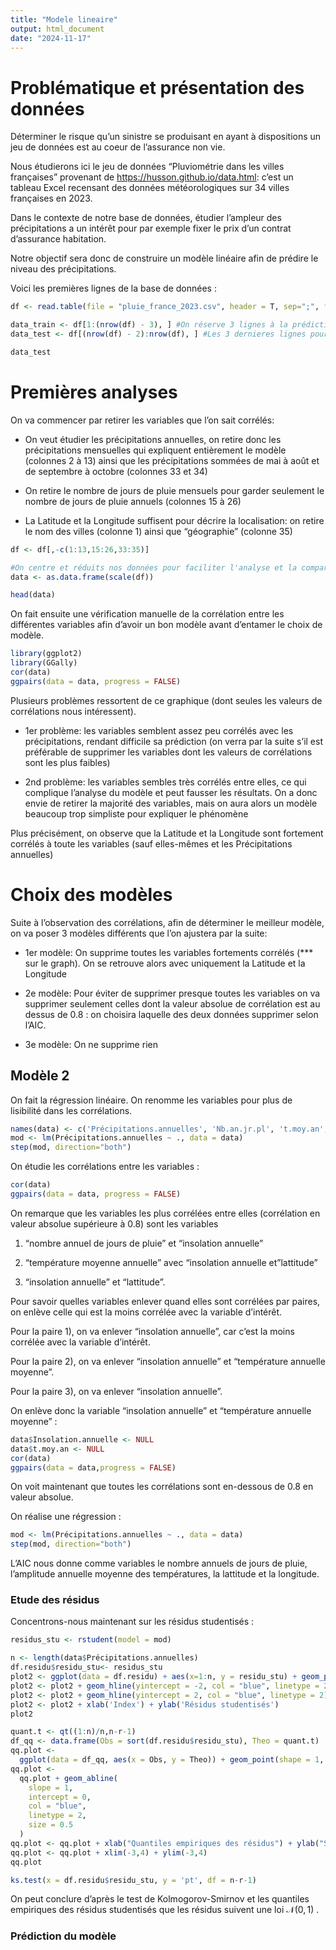 ---
title: "Modele lineaire"
output: html_document
date: "2024-11-17"
---

# Problématique et présentation des données

Déterminer le risque qu'un sinistre se produisant en ayant à dispositions un jeu de données est au coeur de l'assurance non vie.

Nous étudierons ici le jeu de données "Pluviométrie dans les villes françaises" provenant de <https://husson.github.io/data.html>: c'est un tableau Excel recensant des données météorologiques sur 34 villes françaises en 2023.

Dans le contexte de notre base de données, étudier l'ampleur des précipitations a un intérêt pour par exemple fixer le prix d'un contrat d'assurance habitation.

Notre objectif sera donc de construire un modèle linéaire afin de prédire le niveau des précipitations.

Voici les premières lignes de la base de données :

```{r}
df <- read.table(file = "pluie_france_2023.csv", header = T, sep=";", fileEncoding = "Latin1")

data_train <- df[1:(nrow(df) - 3), ] #On réserve 3 lignes à la prédiction
data_test <- df[(nrow(df) - 2):nrow(df), ] #Les 3 dernieres lignes pour le test

data_test
```

# Premières analyses

On va commencer par retirer les variables que l'on sait corrélés:

-   On veut étudier les précipitations annuelles, on retire donc les précipitations mensuelles qui expliquent entièrement le modèle (colonnes 2 à 13) ainsi que les précipitations sommées de mai à août et de septembre à octobre (colonnes 33 et 34)

-   On retire le nombre de jours de pluie mensuels pour garder seulement le nombre de jours de pluie annuels (colonnes 15 à 26)

-   La Latitude et la Longitude suffisent pour décrire la localisation: on retire le nom des villes (colonne 1) ainsi que "géographie" (colonne 35)

```{r}
df <- df[,-c(1:13,15:26,33:35)]

#On centre et réduits nos données pour faciliter l'analyse et la comparabilités des résultats futurs
data <- as.data.frame(scale(df))

head(data)
```

On fait ensuite une vérification manuelle de la corrélation entre les différentes variables afin d'avoir un bon modèle avant d'entamer le choix de modèle.

```{r}
library(ggplot2)
library(GGally)
cor(data)
ggpairs(data = data, progress = FALSE)
```

Plusieurs problèmes ressortent de ce graphique (dont seules les valeurs de corrélations nous intéressent).

-   1er problème: les variables semblent assez peu corrélés avec les précipitations, rendant difficile sa prédiction (on verra par la suite s'il est préférable de supprimer les variables dont les valeurs de corrélations sont les plus faibles)

-   2nd problème: les variables sembles très corrélés entre elles, ce qui complique l'analyse du modèle et peut fausser les résultats. On a donc envie de retirer la majorité des variables, mais on aura alors un modèle beaucoup trop simpliste pour expliquer le phénomène

Plus précisément, on observe que la Latitude et la Longitude sont fortement corrélés à toute les variables (sauf elles-mêmes et les Précipitations annuelles)

# Choix des modèles

Suite à l'observation des corrélations, afin de déterminer le meilleur modèle, on va poser 3 modèles différents que l'on ajustera par la suite:

-   1er modèle: On supprime toutes les variables fortements corrélés (\*\*\* sur le graph). On se retrouve alors avec uniquement la Latitude et la Longitude

-   2e modèle: Pour éviter de supprimer presque toutes les variables on va supprimer seulement celles dont la valeur absolue de corrélation est au dessus de 0.8 : on choisira laquelle des deux données supprimer selon l'AIC.

-   3e modèle: On ne supprime rien

## Modèle 2

On fait la régression linéaire. On renomme les variables pour plus de lisibilité dans les corrélations.

```{r}
names(data) <- c('Précipitations.annuelles', 'Nb.an.jr.pl', 't.moy.an', 'am.an.moy.temp', 'Insolation.annuelle','Latitude', 'Longitude')
mod <- lm(Précipitations.annuelles ~ ., data = data)
step(mod, direction="both")

```

On étudie les corrélations entre les variables :

```{r}
cor(data)
ggpairs(data = data, progress = FALSE)
```

On remarque que les variables les plus corrélées entre elles (corrélation en valeur absolue supérieure à 0.8) sont les variables

1) "nombre annuel de jours de pluie" et "insolation annuelle"

2) "température moyenne annuelle" avec "insolation annuelle et "lattitude"

3) "insolation annuelle" et "lattitude".

Pour savoir quelles variables enlever quand elles sont corrélées par paires, on enlève celle qui est la moins corrélée avec la variable d'intérêt.

Pour la paire 1), on va enlever "insolation annuelle", car c'est la moins corrélée avec la variable d'intérêt.

Pour la paire 2), on va enlever "insolation annuelle" et "température annuelle moyenne".

Pour la paire 3), on va enlever "insolation annuelle".

On enlève donc la variable "insolation annuelle" et "température annuelle moyenne" :

```{r}
data$Insolation.annuelle <- NULL
data$t.moy.an <- NULL
cor(data)
ggpairs(data = data,progress = FALSE)
```

On voit maintenant que toutes les corrélations sont en-dessous de 0.8 en valeur absolue.

On réalise une régression :

```{r}
mod <- lm(Précipitations.annuelles ~ ., data = data)
step(mod, direction="both")
```

L'AIC nous donne comme variables le nombre annuels de jours de pluie, l'amplitude annuelle moyenne des températures, la lattitude et la longitude.

### Etude des résidus

Concentrons-nous maintenant sur les résidus studentisés :

```{r}
residus_stu <- rstudent(model = mod)

n <- length(data$Précipitations.annuelles)
df.residu$residu_stu<- residus_stu
plot2 <- ggplot(data = df.residu) + aes(x=1:n, y = residu_stu) + geom_point()
plot2 <- plot2 + geom_hline(yintercept = -2, col = "blue", linetype = 2)
plot2 <- plot2 + geom_hline(yintercept = 2, col = "blue", linetype = 2)
plot2 <- plot2 + xlab('Index') + ylab('Résidus studentisés')
plot2
```

```{r}
quant.t <- qt((1:n)/n,n-r-1)
df_qq <- data.frame(Obs = sort(df.residu$residu_stu), Theo = quant.t)
qq.plot <-
  ggplot(data = df_qq, aes(x = Obs, y = Theo)) + geom_point(shape = 1, size = 2.5)
qq.plot <-
  qq.plot + geom_abline(
    slope = 1,
    intercept = 0,
    col = "blue",
    linetype = 2,
    size = 0.5
  )
qq.plot <- qq.plot + xlab("Quantiles empiriques des résidus") + ylab("Student T(n-r-1)")
qq.plot <- qq.plot + xlim(-3,4) + ylim(-3,4)
qq.plot
```

```{r}
ks.test(x = df.residu$residu_stu, y = 'pt', df = n-r-1)
```

On peut conclure d'après le test de Kolmogorov-Smirnov et les quantiles empiriques des résidus studentisés que les résidus suivent une loi $\mathcal N(0,1)$ .

### Prédiction du modèle

